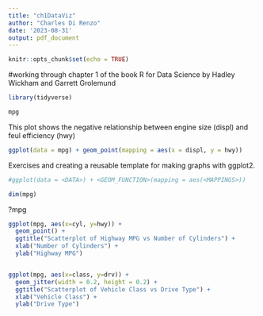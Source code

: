 ```yaml
---
title: "ch1DataViz"
author: "Charles Di Renzo"
date: '2023-08-31'
output: pdf_document
---
```


```r
knitr::opts_chunk$set(echo = TRUE)
```

#working through chapter 1 of the book R for Data Science by Hadley Wickham and Garrett Grolemund
```r

library(tidyverse)

mpg
```

This plot shows the negative relationship between engine size (displ) and feul efficiency (hwy)
```r
ggplot(data = mpg) + geom_point(mapping = aes(x = displ, y = hwy))

```
Exercises and creating a reusable template for making graphs with ggplot2. 
```r
#ggplot(data = <DATA>) + <GEOM_FUNCTION>(mapping = aes(<MAPPINGS>))

dim(mpg)


```
?mpg
```r


ggplot(mpg, aes(x=cyl, y=hwy)) + 
  geom_point() + 
  ggtitle("Scatterplot of Highway MPG vs Number of Cylinders") +
  xlab("Number of Cylinders") +
  ylab("Highway MPG")


ggplot(mpg, aes(x=class, y=drv)) +
  geom_jitter(width = 0.2, height = 0.2) +
  ggtitle("Scatterplot of Vehicle Class vs Drive Type") +
  xlab("Vehicle Class") +
  ylab("Drive Type")
```

```r


```

```r


```

```r


```

```r


```

```r


```

```r


```

```r


```

```r


```

```r


```

```r


```

```r


```

```r


```